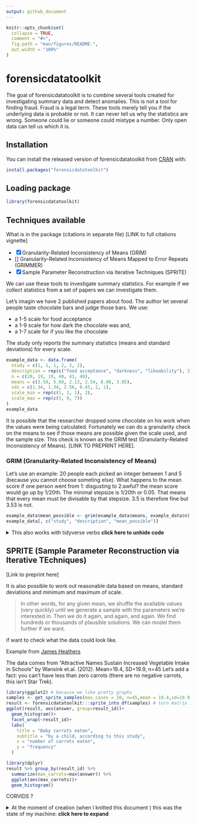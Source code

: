```yaml
---
output: github_document
---
```


<!-- README.md is generated from README.Rmd. Please edit that file -->

```r
knitr::opts_chunk$set(
  collapse = TRUE,
  comment = "#>",
  fig.path = "man/figures/README-",
  out.width = "100%"
)
```

# forensicdatatoolkit

<!-- badges: start -->
<!-- badges: end -->

The goal of forensicdatatoolkit is to combine several tools created for investigating 
summary data and detect anomalies. This is not a tool for finding fraud. Fraud is a legal term.
These tools merely tell you if the underlying data is probable or not. It can never tell us
why the statistics are wrong. Someone could lie or someone could mistype a number. Only open data
can tell us which it is.

## Installation

You can install the released version of forensicdatatoolkit from [CRAN](https://CRAN.R-project.org) with:

``` r
install.packages("forensicdatatoolkit")
```

## Loading package


```r
library(forensicdatatoolkit)
```


## Techniques available

What is in the package (citations in separate file) [LINK to full citations vignette]

- [x] Granularity-Related Inconsistency of Means (GRIM)
- [] Granularity-Related Inconsistency of Means Mapped to Error Repeats (GRIMMER)
- [X] Sample Parameter Reconstruction via Iterative Techniques (SPRITE)


We can use these tools to investigate summary statistics. 
For example if we collect statistics from a set of papers we can investigate them.

Let's imagin we have 2 published papers about food. The author let several people taste chocolate bars and judge those bars. We use: 

* a 1-5 scale for food acceptance
* a 1-9 scale for how dark the chocolate was and,
* a 1-7 scale for if you like the chocolate

The study only reports the summary statistics (means and standard deviations) for every scale.

```r
example_data <- data.frame(
  study = c(1, 1, 1, 2, 2, 2),
  description = rep(c("food acceptance", "darkness", "likeability"), 2),
  n = c(20, 19, 19, 40, 41, 40),
  means = c(3.50, 5.60, 2.13, 2.54, 8.00, 3.05),
  sds = c(1.34, 1.34, 2.56, 0.45, 2, 1),
  scale_min = rep(c(1, 1, 1), 2),
  scale_max = rep(c(5, 9, 7))
)
example_data
```

It is possible that the researcher dropped some chocolate on his work when the values were
being calculated. Fortunately we can do a granularity check on the means to see if those means are 
possible given the scale used, and the sample size. This check is known as the 
GRIM test (Granularity-Related Inconsistency of Means). [LINK TO PREPRINT HERE].

### GRIM (Granularity-Related Inconsistency of Means)
Let's use an example: 20 people each picked an integer between 1 and 5 (because you cannot choose someting else). What happens to the mean score if one person went from 1: disgusting to 2:awful? 
the mean score would go up by 1/20th. The minimal stepsize is 1/20th or 0.05. That means that every mean must be divisable by that stepsize. 3.5 is therefore fine but 3.53 is not.


```r
example_data$mean_possible <- grim(example_data$means, example_data$n)
example_data[, c("study", "description", "mean_possible")]
```

<details>
<summary> This also works with tidyverse verbs **click here to unhide code** </summary>
```r
library(dplyr)
example_data %>%
  mutate(
    mean_possible = grim(mean = means, n = n)
  ) %>%
  select(study, description, mean_possible)
```

</details>

## SPRITE (Sample Parameter Reconstruction via Iterative TEchniques)
[Link to preprint here]

It is also possible to work out reasonable data based on means, standard deviations and minimum and maximum of scale. 

> In other words, for any given mean, we shuffle the available values (very quickly) until we generate a sample with the parameters we’re interested in. Then we do it again, and again, and again. We find hundreds or thousands of plausible solutions. We can model them further if we want.

if want to check what the data could look like.

Example from [James Heathers](https://medium.com/hackernoon/introducing-sprite-and-the-case-of-the-carthorse-child-58683c2bfeb) 

The data comes from “Attractive Names Sustain Increased Vegetable Intake in Schools” by Wansink et.al. (2012).
Mean=19.4, SD=19.9, n=45
Let’s add a fact: you can’t have less than zero carrots (there are no negative carrots, this isn’t Star Trek).

```r
library(ggplot2) # because we like pretty graphs
samples <- get_sprite_samples(max_cases = 10, n=45,mean = 19.4,sd=19.9,scale_min = 1, scale_max = 1000)
result <- forensicdatatoolkit:::sprite_into_df(samples) # turn matrix into sample_nr
ggplot(result, aes(answer, group=result_id))+
  geom_histogram()+
  facet_wrap(~result_id)+
  labs(
    title = "Baby carrots eaten",
    subtitle = "by a child, according to this study",
    x = "number of carrots eaten",
    y = "frequency"
  )
```
```r
library(dplyr)
result %>% group_by(result_id) %>% 
  summarize(max_carrots=max(answer)) %>% 
  ggplot(aes(max_carrots))+
  geom_histogram()
```


CORVIDS ?


<details>
<summary> At the moment of creation (when I knitted this document ) this was the state of my machine: **click here to expand** </summary>

```r
sessioninfo::session_info()
```

</details>
